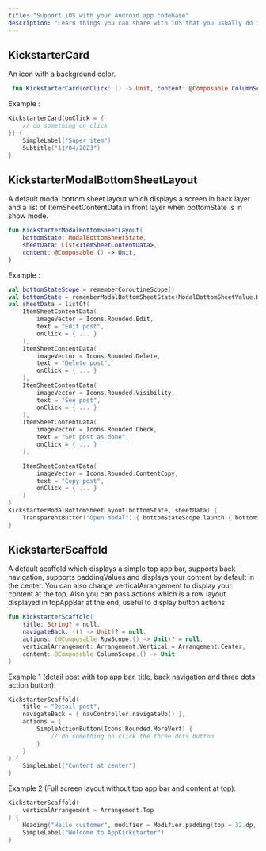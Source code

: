 ```yaml
--- 
title: "Support iOS with your Android app codebase"
description: "Learn things you can share with iOS that you usually do in the Android platform"  
--- 
```



## KickstarterCard

An icon with a background color.

```kotlin
 fun KickstarterCard(onClick: () -> Unit, content: @Composable ColumnScope.() -> Unit)
```

Example : 
```kotlin
KickstarterCard(onClick = {
    // do something on click
}) {
    SimpleLabel("Super item")
    Subtitle("11/04/2023")
}
```



## KickstarterModalBottomSheetLayout

A default modal bottom sheet layout which displays a screen in back layer and 
a list of ItemSheetContentData in front layer when bottomState is in show mode.

```kotlin
fun KickstarterModalBottomSheetLayout(
    bottomState: ModalBottomSheetState,
    sheetData: List<ItemSheetContentData>,
    content: @Composable () -> Unit,
)
```

Example : 
```kotlin
val bottomStateScope = rememberCoroutineScope()
val bottomState = rememberModalBottomSheetState(ModalBottomSheetValue.Hidden)
val sheetData = listOf(
    ItemSheetContentData(
        imageVector = Icons.Rounded.Edit,
        text = "Edit post",
        onClick = { ... }
    ),
    ItemSheetContentData(
        imageVector = Icons.Rounded.Delete,
        text = "Delete post",
        onClick = { ... }
    ),
    ItemSheetContentData(
        imageVector = Icons.Rounded.Visibility,
        text = "See post",
        onClick = { ... }
    ),
    ItemSheetContentData(
        imageVector = Icons.Rounded.Check,
        text = "Set post as done",
        onClick = { ... }
    ),

    ItemSheetContentData(
        imageVector = Icons.Rounded.ContentCopy,
        text = "Copy post",
        onClick = { ... }
    )
)
KickstarterModalBottomSheetLayout(bottomState, sheetData) {
    TransparentButton("Open modal") { bottomStateScope.launch { bottomState.show() } }
}
```







## KickstarterScaffold

A default scaffold which displays a simple top app bar, supports back navigation, 
supports paddingValues and displays your content by default in the center. 
You can also change verticalArrangement to display your content at the top.
Also you can pass actions which is a row layout displayed in topAppBar at the end, useful to display button actions

```kotlin
fun KickstarterScaffold(
    title: String? = null,
    navigateBack: (() -> Unit)? = null,
    actions: (@Composable RowScope.() -> Unit)? = null,
    verticalArrangement: Arrangement.Vertical = Arrangement.Center,
    content: @Composable ColumnScope.() -> Unit
)
```

Example 1 (detail post with top app bar, title, back navigation and three dots action button): 
```kotlin
KickstarterScaffold(
    title = "Detail post", 
    navigateBack = { navController.navigateUp() }, 
    actions = {
        SimpleActionButton(Icons.Rounded.MoreVert) {
            // do something on click the three dots button
        }
    }
) {
    SimpleLabel("Content at center")
}
```


Example 2 (Full screen layout without top app bar and content at top): 
```kotlin
KickstarterScaffold(
    verticalArrangement = Arrangement.Top
) {
    Heading("Hello customer", modifier = Modifier.padding(top = 32.dp, start = 32.dp))
    SimpleLabel("Welcome to AppKickstarter")
}
```


